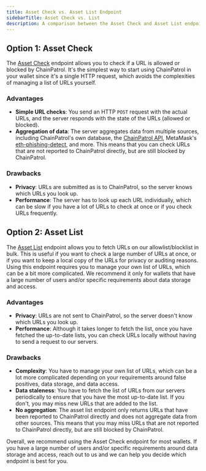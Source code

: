 ```yaml
---
title: Asset Check vs. Asset List Endpoint
sidebarTitle: Asset Check vs. List
description: A comparison between the Asset Check and Asset List endpoints and when you should use each one.
---
```


## Option 1: Asset Check

The [Asset Check](/external-api/asset-check) endpoint allows you to check if a URL is allowed or blocked by ChainPatrol. It's the simplest way to start using ChainPatrol in your wallet since it's a single HTTP request, which avoids the complexities of managing a list of URLs yourself.

### Advantages

- **Simple URL checks**: You send an HTTP `POST` request with the actual URLs, and the server responds with the state of the URLs (allowed or blocked).
- **Aggregation of data**: The server aggregates data from multiple sources, including ChainPatrol's own database, the [ChainPatrol API](/external-api/), MetaMask's [eth-phishing-detect](https://github.com/MetaMask/eth-phishing-detect), and more. This means that you can check URLs that are not reported to ChainPatrol directly, but are still blocked by ChainPatrol.

### Drawbacks

- **Privacy**: URLs are submitted as is to ChainPatrol, so the server knows which URLs you look up.
- **Performance**: The server has to look up each URL individually, which can be slow if you have a lot of URLs to check at once or if you check URLs frequently.

## Option 2: Asset List

The [Asset List](/external-api/asset-list) endpoint allows you to fetch URLs on our allowlist/blocklist in bulk. This is useful if you want to check a large number of URLs at once, or if you want to keep a local copy of the URLs for privacy or auditing reasons. Using this endpoint requires you to manage your own list of URLs, which can be a bit more complicated. We recommend it only for wallets that have a large number of users and/or specific requirements about data storage and access.

### Advantages

- **Privacy**: URLs are not sent to ChainPatrol, so the server doesn't know which URLs you look up.
- **Performance**: Although it takes longer to fetch the list, once you have fetched the up-to-date lists, you can check URLs locally without having to send a request to our servers.

### Drawbacks

- **Complexity**: You have to manage your own list of URLs, which can be a lot more complicated depending on your requirements around false positives, data storage, and data access.
- **Data staleness**: You have to fetch the list of URLs from our servers periodically to ensure that you have the most up-to-date list. If you don't, you may miss new URLs that are added to the list.
- **No aggregation**: The asset list endpoint only returns URLs that have been reported to ChainPatrol directly and does not aggregate data from other sources. This means that you may miss URLs that are not reported to ChainPatrol directly, but are still blocked by ChainPatrol.

Overall, we recommend using the Asset Check endpoint for most wallets. If you have a large number of users and/or specific requirements around data storage and access, reach out to us and we can help you decide which endpoint is best for you.
